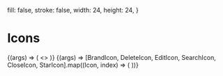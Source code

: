 

<Meta title="Icons" decorators={[Grid]} />

  fill: false,
  stroke: false,
  width: 24,
  height: 24,
}

# Icons

<Canvas>
  <Story name="Icons" args={args}>
    {(args) => (
      <>
        <BrandIcon {...args} />
        <DeleteIcon {...args} />
        <EditIcon {...args} />
        <SearchIcon {...args} />
        <CloseIcon {...args} />
        <StarIcon {...args} />
      </>
    )}
  </Story>
  <Story name="Icons with IconButton" args={args}>
    {(args) => [BrandIcon, DeleteIcon, EditIcon, SearchIcon, CloseIcon, StarIcon].map((Icon, index) => (
      <IconButton key={index}>
        <Icon {...args} />
      </IconButton>
    ))}
  </Story>
</Canvas>
